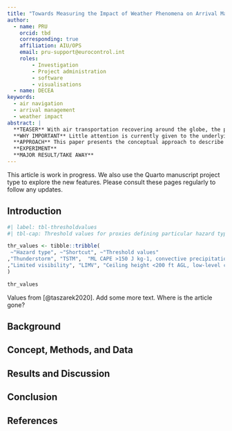 ```yaml
---
title: "Towards Measuring the Impact of Weather Phenomena on Arrival Management"
author: 
  - name: PRU
    orcid: tbd
    corresponding: true
    affiliation: AIU/OPS
    email: pru-support@eurocontrol.int
    roles:
        - Investigation
        - Project administration
        - software
        - visualisations
  - name: DECEA        
keywords:
  - air navigation
  - arrival management
  - weather impact
abstract: |
  **TEASER** With air transportation recovering around the globe, the policy focus shifts back to environmental protection and the climate change impact of air transportation. Arrival operations at airports form part of a substantial benefit pool.
  **WHY IMPORTANT** Little attention is currently given to the underlying mechanism of changing weather phenomena on arriving air traffic.
  **APPROACH** This paper presents the conceptual approach to describe arrival management sequencing as a spatio-temporal problem within 200NM around an airport. The success of the trajectory-based operations will be analysed in light of significant weather disruptions at the arrival airports and within the studied arrival horizon.
  **EXPERIMENT**
  **MAJOR RESULT/TAKE AWAY**
---
```


::: {.callout-note}
This article is work in progress. We also use the Quarto manuscript project type to explore the new features. Please consult these pages regularly to follow any updates.
:::

## Introduction

```r
#| label: tbl-thresholdvalues
#| tbl-cap: Threshold values for proxies defining particular hazard type.

thr_values <- tibble::tribble(
 ~"Hazard type", ~"Shortcut", ~"Threshold values"
,"Thunderstorm", "TSTM",  "ML CAPE >150 J kg-1, convective precipitation >0.25 mm h-1" 
,"Limited visibility", "LIMV", "Ceiling height <200 ft AGL, low-level cloud cover ¼100%" ,"Low-level wind shear", "LLWS", "0–100 m AGL vertical wind shear gradient >3 kt per 100 ft" ,"Snowfall", "SNOW", "Snowfall >0.5 mm h 1 (liquid water content equivalent)"  
)

thr_values
```

Values from [@taszarek2020].
Add some more text. Where is the article gone?

## Background

## Concept, Methods, and Data

## Results and Discussion

## Conclusion

## References